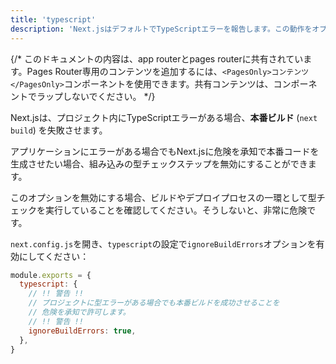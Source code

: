 ```yaml
---
title: 'typescript'
description: 'Next.jsはデフォルトでTypeScriptエラーを報告します。この動作をオプトアウトする方法を学びます。'
---
```


{/* このドキュメントの内容は、app routerとpages routerに共有されています。Pages Router専用のコンテンツを追加するには、`<PagesOnly>コンテンツ</PagesOnly>`コンポーネントを使用できます。共有コンテンツは、コンポーネントでラップしないでください。 */}

Next.jsは、プロジェクト内にTypeScriptエラーがある場合、**本番ビルド** (`next build`) を失敗させます。

アプリケーションにエラーがある場合でもNext.jsに危険を承知で本番コードを生成させたい場合、組み込みの型チェックステップを無効にすることができます。

このオプションを無効にする場合、ビルドやデプロイプロセスの一環として型チェックを実行していることを確認してください。そうしないと、非常に危険です。

`next.config.js`を開き、`typescript`の設定で`ignoreBuildErrors`オプションを有効にしてください：

```js filename="next.config.js"
module.exports = {
  typescript: {
    // !! 警告 !!
    // プロジェクトに型エラーがある場合でも本番ビルドを成功させることを
    // 危険を承知で許可します。
    // !! 警告 !!
    ignoreBuildErrors: true,
  },
}
```